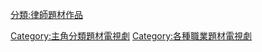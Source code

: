 [[Category:主角分類題材電視劇|Category:主角分類題材電視劇]]
[[Category:各種職業題材電視劇|Category:各種職業題材電視劇]]
[[分類:律師題材作品|分類:律師題材作品]]